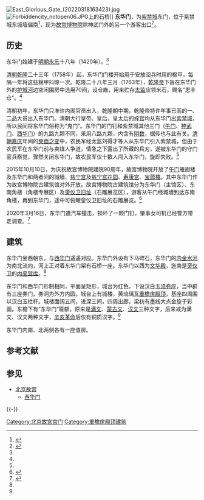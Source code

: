 {{Coord|39.915068|116.401395|type:landmark_region:CN-11_source:GoogleMaps|display=title}}
{{about|[[北京故宫|北京故宫]]的东门|中国[[江苏省|江苏省]][[南京市|南京市]][[明故宫|明故宫]]宫城的东门|东华门 (南京)|中国[[安徽省|安徽省]][[凤阳县|凤阳县]][[明中都遗址|明中都]]皇城的东门|东华门 (明中都遗址)|中国[[四川省|四川省]][[成都市|成都市]][[成都皇城|成都皇城]]的东门|东华门 (成都)}}

[[File:East_Glorious_Gate_(20220318163423).jpg|thumb]]
[[File:Forbiddencity_notopen06.JPG|thumb]]上的石桥]]
'''东华门'''，为[[紫禁城|紫禁城]]东门，位于紫禁城东城墙偏南<ref name=donghuamen>{{Cite web |url=http://www.dpm.org.cn/www_oldweb/China/phoweb/BuildingPage/6/B2606.htm |title=东华门，故宫博物院，于2013-10-16查阅 |accessdate=2013-10-16 |archive-date=2013-10-17 |archive-url=https://web.archive.org/web/20131017010131/http://www.dpm.org.cn/www_oldweb/China/phoweb/BuildingPage/6/B2606.htm |dead-url=yes }}</ref>，现为[[故宫博物院|故宫博物院]]除神武门外的另一个游客出口<ref>{{cite news|url=https://wap.xinmin.cn/content/31895801.html|title=“坐公交车到了故宫站，还没入宫就被逐出来了” “故宫”站名的确该改|work=[[新民晚报|新民晚报]]|author=潘子璇|date=2021-01-31|quote=神武门和东华门是游客参观故宫的出口，而西华门仅作为员工通道|accessdate=2022-03-19}}</ref>。

==历史==
东华门始建于[[明朝|明朝]][[永乐|永乐]]十八年（1420年）。<ref name=donghuamen/>

[[清朝|清朝]][[乾隆|乾隆]]二十三年（1758年）起，东华门门楼开始用于安放阅兵时用的棉甲，每隔一年将这些棉甲抖晾一次。乾隆二十八年三月（1763年），[[乾隆帝|乾隆帝]]下旨在东华门外的[[筒子河|护城河]]边空闲围房中选用70间，设仓廒，用来贮存[[太监|太监]]应领米石，赐名“恩丰仓”。<ref name=donghuamen/>

清朝初年，东华门只准许内阁官员出入，乾隆朝中期，乾隆帝特许年事已高的一、二品大员出入东华门。清朝大行皇帝、皇后、皇太后的[[梓宫|梓宫]]均从东华门出[[紫禁城|紫禁城]]，所以民间将东华门俗称为“鬼门”。东华门的门钉和紫禁城其他三门（[[午門_(北京)|午门]]、[[神武门|神武门]]、[[西华门|西华门]]）的九路九颗不同，采用八路九颗，内含有[[阴数|阴数]]，据传也与此有关。[[清朝|清朝]][[嘉庆|嘉庆]]年间的[[癸酉之变|癸酉之变]]中，农民军经太监刘得才等人从东华门引入紫禁城，但由于农民军在东华门前与卖煤人争道，情急之下露出了所藏的兵刃，遂被东华门的守门官兵察觉，骤然关闭东华门，故农民军仅十数人闯入东华门，旋即失败。<ref name=donghuamen/>

2015年10月10日，为庆祝故宫博物院建院90周年，故宫博物院开放了[[午門_(北京)|午门]]雁翅楼及东华门和两者间的城墙、[[慈宁宫|慈宁宫]]及[[慈宁宫花园|慈宁宫花园]]、[[寿康宫|寿康宫]]、[[宝蕴楼|宝蕴楼]]。其中东华门作为故宫博物院古建筑馆对外开放。故宫博物院古建筑馆分为东华门（主馆区）、东南角楼（角楼专展区）及[[鑾駕庫_(北京故宮)|銮仪卫旧址]]（石雕展览区），游客从午门经城墙到达东南角楼，再到东华门，途中可俯瞰銮仪卫旧址的石雕展览。<ref>{{Cite web |url=http://bj.people.com.cn/n/2015/1010/c82846-26721489.html |title=故宫博物院新增慈宁宫等四大开放区域，人民网，2015-10-10 |access-date=2016-10-25 |archive-date=2016-10-25 |archive-url=https://web.archive.org/web/20161025174507/http://bj.people.com.cn/n/2015/1010/c82846-26721489.html |dead-url=no }}</ref>

2020年3月16日，东华门遭汽车撞击，损坏了一颗门钉，肇事女司机已经警方带走调查。<ref>{{Cite web |url=https://3g.163.com/news/article/F7TRBGO50001899O.html |title=轿车撞上故宫东华门 肇事司机已被警方带走调查 |access-date=2020-03-17 |archive-url=https://web.archive.org/web/20200408132048/https://3g.163.com/news/article/F7TRBGO50001899O.html |archive-date=2020-04-08 |dead-url=yes }}</ref>

==建筑==
东华门坐西朝东，与[[西华门|西华门]]遥遥对应。东华门外设有下马碑石，东华门的[[内金水河|内金水河]]为南北流向，河上正对着东华门架有石桥一座。东华门以西为[[文华殿|文华殿]]，迤南是[[銮仪卫|銮仪卫]]的[[銮驾库_(北京故宫)|内銮驾库]]。<ref name=donghuamen/>

东华门和西华门形制相同，平面呈矩形，城台为红色，下设汉白玉[[须弥座|须弥座]]，当中辟有三座券门，券洞为外方内圆。城台上有城楼，黄琉璃瓦[[重檐庑殿顶|重檐庑殿顶]]，基座四周围以汉白玉栏杆。城楼面阔五间，进深三间，四周出廊，梁枋有墨线大点金旋子彩画。东檐下有“东华门”匾额，原来是[[满文|满文]]、[[蒙古文|蒙古文]]、[[汉文|汉文]]三种文字，后来减为满文、汉文两种文字，[[辛亥革命|辛亥革命]]后仅有铜质汉字。<ref name=donghuamen/>

东华门内南、北两侧各有一座值房。

== 参考文献 ==
{{Commonscat|East Glorious Gate (Forbidden City)}}
{{Reflist}}

== 参见 ==
{{Portal box|中国建筑|北京}}
* [[北京故宫|北京故宫]]
** [[西华门|西华门]]

{{-}}
{{Geographic Location
|西北 = [[三座门_(北京故宫)|三座门]]
|北 = [[国史馆_(清朝)|国史馆]]（[[清史馆|清史馆]]）
|東北 = 筒子河
|西 = [[内金水河|内金水河]]
|中央 = <BIG>'''东华门'''</BIG>
|東 = [[筒子河|筒子河]]、[[东华门大街|东华门大街]]
|西南 = 内金水河
|南 = [[銮驾库_(北京故宫)|銮驾库]]
|東南 = 筒子河
}}
{{北京城门}}

[[Category:北京故宫宫门|Category:北京故宫宫门]]
[[Category:重檐庑殿顶建筑|Category:重檐庑殿顶建筑]]